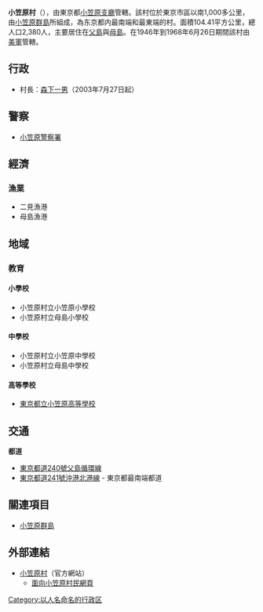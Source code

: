 {{日本町村|
自治體名=小笠原|
町村=村|
圖像=[[File:Ogawasara-titizima-omura.jpg|240px]]|
圖像說明=小笠原村[[父島|父島]]二見港|
日文原名=小笠原村|
平假名=おがさわらむら|
羅馬字拼音=Ogasawara-mura|
町村章=[[File:Emblem_of_Ogasawara,_Tokyo.svg|100px]]|
町村章說明=小笠原村章|
都道府縣=東京都|
編號=13402-3|
面積=104.35|
邊界未定=|
人口=3,055|
統計時間=2020年1月1日|
樹=[[露兜樹|露兜樹]]|
花={{lang|ja|ムニンヒメツバキ}}|
鳥=[[笠原吸蜜鳥|笠原吸蜜鳥]]|
其他象徵物=|
其他象徵=|
郵遞區號=100-2101|
所在地=小笠原村父島字西町|
電話號碼=4998-2-3113|
外部連結=http://www.vill.ogasawara.tokyo.jp/|{{dead link|date=2017年12月 |bot=InternetArchiveBot |fix-attempted=yes }}
經度=|
緯度=|
地圖=[[File:Map_of_ogasawara_islands_ja.png|240px]]|
註記=人口：[http://www.toukei.metro.tokyo.jp/juukim/jm-index.htm 東京都官方網頁]|
}}
'''小笠原村'''（{{jpn|j=小笠原村|hg=おがさわらむら|rm=Ogasawara mura|f=y}}），由東京都[[小笠原支廳|小笠原支廳]]管轄。該村位於東京市區以南1,000多公里，由[[小笠原群島|小笠原群島]]所組成，為东京都内最南端和最東端的村。面積104.41平方公里，總人口2,380人，主要居住在[[父島|父島]]與[[母島|母島]]。在1946年到1968年6月26日期間該村由[[美軍|美軍]]管轄。

== 行政 ==
* 村長：[[森下一男|森下一男]]（2003年7月27日起）

== 警察 ==
* [[小笠原警察署|小笠原警察署]]

== 經濟 ==
=== 漁業 ===
* 二見漁港
* 母島漁港

== 地域 ==
=== 教育 ===
==== 小學校 ====
* 小笠原村立小笠原小學校
* 小笠原村立母島小學校

==== 中學校 ====
* 小笠原村立小笠原中學校
* 小笠原村立母島中學校

==== 高等學校 ====
* [[東京都立小笠原高等學校|東京都立小笠原高等學校]]

== 交通 ==
'''都道'''
* [[東京都道240號父島循環線|東京都道240號父島循環線]]
* [[東京都道241號沖港北港線|東京都道241號沖港北港線]] - 東京都最南端都道

== 關連項目 ==
* [[小笠原群島|小笠原群島]]

== 外部連結 ==
{{Commonscat|Ogasawara, Tokyo}}
* [http://www.vill.ogasawara.tokyo.jp/ 小笠原村]（官方網站） {{ja}}
** [https://web.archive.org/web/20081206180034/http://www.vill.ogasawara.tokyo.jp/sonmin/index.html 面向小笠原村民網頁] {{ja}}

{{東京都}}
{{伊豆小笠原群島}}
{{Authority control}}
{{japan-geo-stub}}

[[Category:以人名命名的行政区|Category:以人名命名的行政区]]